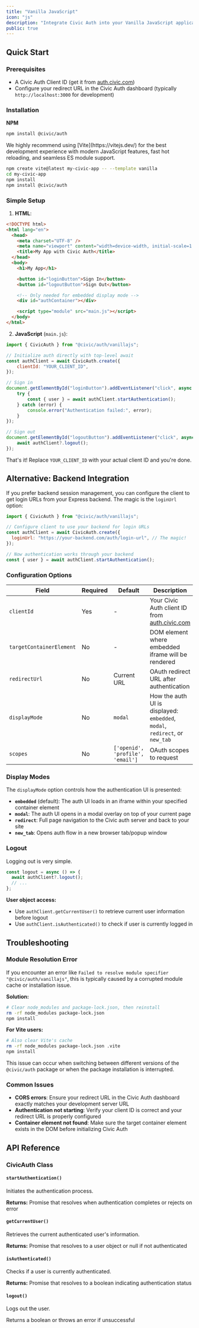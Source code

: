 ```yaml
---
title: "Vanilla JavaScript"
icon: "js"
description: "Integrate Civic Auth into your Vanilla JavaScript application with just a few lines of code."
public: true
---
```


## Quick Start

### Prerequisites

- A Civic Auth Client ID (get it from [auth.civic.com](https://auth.civic.com))
- Configure your redirect URL in the Civic Auth dashboard (typically `http://localhost:3000` for development)

### Installation

**NPM**

```bash
npm install @civic/auth
```

<Tip>
We highly recommend using [Vite](https://vitejs.dev/) for the best development experience with modern JavaScript features, fast hot reloading, and seamless ES module support.

```bash
npm create vite@latest my-civic-app -- --template vanilla
cd my-civic-app
npm install
npm install @civic/auth
```
</Tip>

### Simple Setup

1. **HTML**:

```html
<!DOCTYPE html>
<html lang="en">
  <head>
    <meta charset="UTF-8" />
    <meta name="viewport" content="width=device-width, initial-scale=1.0" />
    <title>My App with Civic Auth</title>
  </head>
  <body>
    <h1>My App</h1>

    <button id="loginButton">Sign In</button>
    <button id="logoutButton">Sign Out</button>

    <!-- Only needed for embedded display mode -->
    <div id="authContainer"></div>

    <script type="module" src="main.js"></script>
  </body>
</html>
```

2. **JavaScript** (`main.js`):

```javascript
import { CivicAuth } from "@civic/auth/vanillajs";

// Initialize auth directly with top-level await
const authClient = await CivicAuth.create({
    clientId: "YOUR_CLIENT_ID",
});

// Sign in
document.getElementById("loginButton").addEventListener("click", async () => {
    try {
        const { user } = await authClient.startAuthentication();
    } catch (error) {
        console.error("Authentication failed:", error);
    }
});

// Sign out
document.getElementById("logoutButton").addEventListener("click", async () => {
    await authClient?.logout();
});
```

That's it\! Replace `YOUR_CLIENT_ID` with your actual client ID and you're done.

## Alternative: Backend Integration

If you prefer backend session management, you can configure the client to get login URLs from your Express backend. The magic is the `loginUrl` option:

```javascript
import { CivicAuth } from "@civic/auth/vanillajs";

// Configure client to use your backend for login URLs
const authClient = await CivicAuth.create({
  loginUrl: "https://your-backend.com/auth/login-url", // The magic!
});

// Now authentication works through your backend
const { user } = await authClient.startAuthentication();
```


### Configuration Options

| Field                    | Required | Default                          | Description                                                                 |
| ------------------------ | -------- | -------------------------------- | --------------------------------------------------------------------------- |
| `clientId`               | Yes      | -                                | Your Civic Auth client ID from [auth.civic.com](https://auth.civic.com)     |
| `targetContainerElement` | No       | -                                | DOM element where embedded iframe will be rendered                          |
| `redirectUrl`            | No       | Current URL                      | OAuth redirect URL after authentication                                     |
| `displayMode`            | No       | `modal`                          | How the auth UI is displayed: `embedded`, `modal`, `redirect`, or `new_tab` |
| `scopes`                 | No       | `['openid', 'profile', 'email']` | OAuth scopes to request                                                     |

### Display Modes

The `displayMode` option controls how the authentication UI is presented:

- **`embedded`** (default): The auth UI loads in an iframe within your specified container element
- **`modal`**: The auth UI opens in a modal overlay on top of your current page
- **`redirect`**: Full page navigation to the Civic auth server and back to your site
- **`new_tab`**: Opens auth flow in a new browser tab/popup window

### Logout

Logging out is very simple.

```javascript
const logout = async () => {
  await authClient?.logout();
  // ...
};
```

**User object access:**

- Use `authClient.getCurrentUser()` to retrieve current user information before logout
- Use `authClient.isAuthenticated()` to check if user is currently logged in

## Troubleshooting

### Module Resolution Error

If you encounter an error like `Failed to resolve module specifier "@civic/auth/vanillajs"`, this is typically caused by a corrupted module cache or installation issue.

**Solution:**
```bash
# Clear node_modules and package-lock.json, then reinstall
rm -rf node_modules package-lock.json
npm install
```

**For Vite users:**
```bash
# Also clear Vite's cache
rm -rf node_modules package-lock.json .vite
npm install
```

This issue can occur when switching between different versions of the `@civic/auth` package or when the package installation is interrupted.

### Common Issues

- **CORS errors**: Ensure your redirect URL in the Civic Auth dashboard exactly matches your development server URL
- **Authentication not starting**: Verify your client ID is correct and your redirect URL is properly configured
- **Container element not found**: Make sure the target container element exists in the DOM before initializing Civic Auth

## API Reference

### CivicAuth Class

#### `startAuthentication()`

Initiates the authentication process.

**Returns:** Promise that resolves when authentication completes or rejects on error

#### `getCurrentUser()`

Retrieves the current authenticated user's information.

**Returns:** Promise that resolves to a user object or null if not authenticated

#### `isAuthenticated()`

Checks if a user is currently authenticated.

**Returns:** Promise that resolves to a boolean indicating authentication status

#### `logout()`

Logs out the user.

Returns a boolean or throws an error if unsuccessful